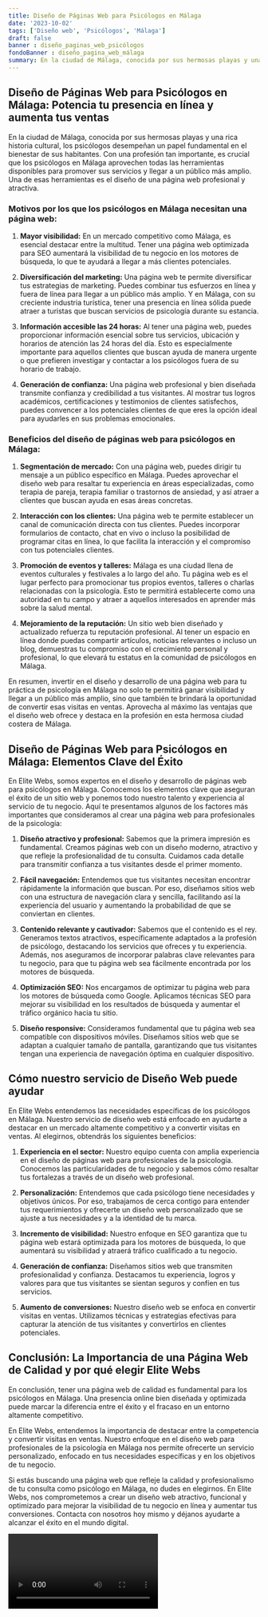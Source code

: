 ```yaml
---
title: Diseño de Páginas Web para Psicólogos en Málaga
date: '2023-10-02'
tags: ['Diseño web', 'Psicólogos', 'Málaga']
draft: false
banner : diseño_paginas_web_psicólogos
fondoBanner : diseño_pagina_web_málaga
summary: En la ciudad de Málaga, conocida por sus hermosas playas y una rica historia cultural, los psicólogos desempeñan un papel fundamental en el bienestar de sus habitantes. Con una profesión tan importante, es crucial que los psicólogos en Málaga aprovechen todas las herramientas disponibles para promover sus servicios y llegar a un público más amplio. Una de esas herramientas es el diseño de una página web profesional y atractiva.
---
```


## Diseño de Páginas Web para Psicólogos en Málaga: Potencia tu presencia en línea y aumenta tus ventas

En la ciudad de Málaga, conocida por sus hermosas playas y una rica historia cultural, los psicólogos desempeñan un papel fundamental en el bienestar de sus habitantes. Con una profesión tan importante, es crucial que los psicólogos en Málaga aprovechen todas las herramientas disponibles para promover sus servicios y llegar a un público más amplio. Una de esas herramientas es el diseño de una página web profesional y atractiva.

### Motivos por los que los psicólogos en Málaga necesitan una página web:

1. **Mayor visibilidad:** En un mercado competitivo como Málaga, es esencial destacar entre la multitud. Tener una página web optimizada para SEO aumentará la visibilidad de tu negocio en los motores de búsqueda, lo que te ayudará a llegar a más clientes potenciales.

2. **Diversificación del marketing:** Una página web te permite diversificar tus estrategias de marketing. Puedes combinar tus esfuerzos en línea y fuera de línea para llegar a un público más amplio. Y en Málaga, con su creciente industria turística, tener una presencia en línea sólida puede atraer a turistas que buscan servicios de psicología durante su estancia.

3. **Información accesible las 24 horas:** Al tener una página web, puedes proporcionar información esencial sobre tus servicios, ubicación y horarios de atención las 24 horas del día. Esto es especialmente importante para aquellos clientes que buscan ayuda de manera urgente o que prefieren investigar y contactar a los psicólogos fuera de su horario de trabajo.

4. **Generación de confianza:** Una página web profesional y bien diseñada transmite confianza y credibilidad a tus visitantes. Al mostrar tus logros académicos, certificaciones y testimonios de clientes satisfechos, puedes convencer a los potenciales clientes de que eres la opción ideal para ayudarles en sus problemas emocionales.

### Beneficios del diseño de páginas web para psicólogos en Málaga:

1. **Segmentación de mercado:** Con una página web, puedes dirigir tu mensaje a un público específico en Málaga. Puedes aprovechar el diseño web para resaltar tu experiencia en áreas especializadas, como terapia de pareja, terapia familiar o trastornos de ansiedad, y así atraer a clientes que buscan ayuda en esas áreas concretas.

2. **Interacción con los clientes:** Una página web te permite establecer un canal de comunicación directa con tus clientes. Puedes incorporar formularios de contacto, chat en vivo o incluso la posibilidad de programar citas en línea, lo que facilita la interacción y el compromiso con tus potenciales clientes.

3. **Promoción de eventos y talleres:** Málaga es una ciudad llena de eventos culturales y festivales a lo largo del año. Tu página web es el lugar perfecto para promocionar tus propios eventos, talleres o charlas relacionadas con la psicología. Esto te permitirá establecerte como una autoridad en tu campo y atraer a aquellos interesados en aprender más sobre la salud mental.

4. **Mejoramiento de la reputación:** Un sitio web bien diseñado y actualizado refuerza tu reputación profesional. Al tener un espacio en línea donde puedas compartir artículos, noticias relevantes o incluso un blog, demuestras tu compromiso con el crecimiento personal y profesional, lo que elevará tu estatus en la comunidad de psicólogos en Málaga.

En resumen, invertir en el diseño y desarrollo de una página web para tu práctica de psicología en Málaga no solo te permitirá ganar visibilidad y llegar a un público más amplio, sino que también te brindará la oportunidad de convertir esas visitas en ventas. Aprovecha al máximo las ventajas que el diseño web ofrece y destaca en la profesión en esta hermosa ciudad costera de Málaga.

<GifSeo />

<Cta />

## Diseño de Páginas Web para Psicólogos en Málaga: Elementos Clave del Éxito

En Elite Webs, somos expertos en el diseño y desarrollo de páginas web para psicólogos en Málaga. Conocemos los elementos clave que aseguran el éxito de un sitio web y ponemos todo nuestro talento y experiencia al servicio de tu negocio. Aquí te presentamos algunos de los factores más importantes que consideramos al crear una página web para profesionales de la psicología:

1. **Diseño atractivo y profesional:** Sabemos que la primera impresión es fundamental. Creamos páginas web con un diseño moderno, atractivo y que refleje la profesionalidad de tu consulta. Cuidamos cada detalle para transmitir confianza a tus visitantes desde el primer momento.

2. **Fácil navegación:** Entendemos que tus visitantes necesitan encontrar rápidamente la información que buscan. Por eso, diseñamos sitios web con una estructura de navegación clara y sencilla, facilitando así la experiencia del usuario y aumentando la probabilidad de que se conviertan en clientes.

3. **Contenido relevante y cautivador:** Sabemos que el contenido es el rey. Generamos textos atractivos, específicamente adaptados a la profesión de psicólogo, destacando los servicios que ofreces y tu experiencia. Además, nos aseguramos de incorporar palabras clave relevantes para tu negocio, para que tu página web sea fácilmente encontrada por los motores de búsqueda.

4. **Optimización SEO:** Nos encargamos de optimizar tu página web para los motores de búsqueda como Google. Aplicamos técnicas SEO para mejorar su visibilidad en los resultados de búsqueda y aumentar el tráfico orgánico hacia tu sitio.

5. **Diseño responsive:** Consideramos fundamental que tu página web sea compatible con dispositivos móviles. Diseñamos sitios web que se adaptan a cualquier tamaño de pantalla, garantizando que tus visitantes tengan una experiencia de navegación óptima en cualquier dispositivo.

## Cómo nuestro servicio de Diseño Web puede ayudar

En Elite Webs entendemos las necesidades específicas de los psicólogos en Málaga. Nuestro servicio de diseño web está enfocado en ayudarte a destacar en un mercado altamente competitivo y a convertir visitas en ventas. Al elegirnos, obtendrás los siguientes beneficios:

1. **Experiencia en el sector:** Nuestro equipo cuenta con amplia experiencia en el diseño de páginas web para profesionales de la psicología. Conocemos las particularidades de tu negocio y sabemos cómo resaltar tus fortalezas a través de un diseño web profesional.

2. **Personalización:** Entendemos que cada psicólogo tiene necesidades y objetivos únicos. Por eso, trabajamos de cerca contigo para entender tus requerimientos y ofrecerte un diseño web personalizado que se ajuste a tus necesidades y a la identidad de tu marca.

3. **Incremento de visibilidad:** Nuestro enfoque en SEO garantiza que tu página web estará optimizada para los motores de búsqueda, lo que aumentará su visibilidad y atraerá tráfico cualificado a tu negocio.

4. **Generación de confianza:** Diseñamos sitios web que transmiten profesionalidad y confianza. Destacamos tu experiencia, logros y valores para que tus visitantes se sientan seguros y confíen en tus servicios.

5. **Aumento de conversiones:** Nuestro diseño web se enfoca en convertir visitas en ventas. Utilizamos técnicas y estrategias efectivas para capturar la atención de tus visitantes y convertirlos en clientes potenciales.

## Conclusión: La Importancia de una Página Web de Calidad y por qué elegir Elite Webs

En conclusión, tener una página web de calidad es fundamental para los psicólogos en Málaga. Una presencia online bien diseñada y optimizada puede marcar la diferencia entre el éxito y el fracaso en un entorno altamente competitivo.

En Elite Webs, entendemos la importancia de destacar entre la competencia y convertir visitas en ventas. Nuestro enfoque en el diseño web para profesionales de la psicología en Málaga nos permite ofrecerte un servicio personalizado, enfocado en tus necesidades específicas y en los objetivos de tu negocio.

Si estás buscando una página web que refleje la calidad y profesionalismo de tu consulta como psicólogo en Málaga, no dudes en elegirnos. En Elite Webs, nos comprometemos a crear un diseño web atractivo, funcional y optimizado para mejorar la visibilidad de tu negocio en línea y aumentar tus conversiones. Contacta con nosotros hoy mismo y déjanos ayudarte a alcanzar el éxito en el mundo digital.

<Video />

<CtaBot job='Psicólogos' city='Málaga'/>

<Gmaps query='Málaga+españa+maps' />